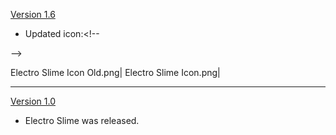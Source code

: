 {{Change History/Header}}
[[Version 1.6]]
* Updated icon:<!--
--><gallery>
Electro Slime Icon Old.png|{{Color|Old}}
Electro Slime Icon.png|{{Color|New}}
</gallery>
----
[[Version 1.0]]
* Electro Slime was released.